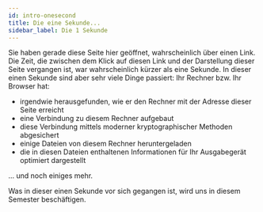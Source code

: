 ```yaml
---
id: intro-onesecond
title: Die eine Sekunde...
sidebar_label: Die 1 Sekunde
---
```


Sie haben gerade diese Seite hier geöffnet, wahrscheinlich über einen Link. Die Zeit,
die zwischen dem Klick auf diesen Link und der Darstellung dieser Seite vergangen ist,
war wahrscheinlich kürzer als eine Sekunde. In dieser einen Sekunde sind aber sehr viele
Dinge passiert: Ihr Rechner bzw. Ihr Browser hat:
- irgendwie herausgefunden, wie er den Rechner mit der Adresse dieser Seite erreicht
- eine Verbindung zu diesem Rechner aufgebaut
- diese Verbindung mittels moderner kryptographischer Methoden abgesichert
- einige Dateien von diesem Rechner heruntergeladen
- die in diesen Dateien enthaltenen Informationen für Ihr Ausgabegerät optimiert dargestellt

... und noch einiges mehr.

Was in dieser einen Sekunde vor sich gegangen ist, wird uns in diesem Semester beschäftigen.